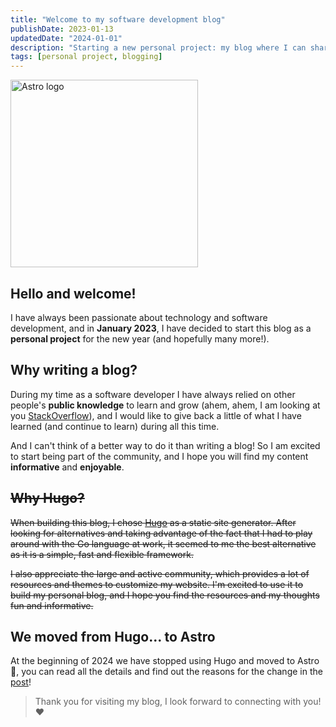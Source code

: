 ```yaml
---
title: "Welcome to my software development blog"
publishDate: 2023-01-13
updatedDate: "2024-01-01"
description: "Starting a new personal project: my blog where I can share ideas, guides, tutorials and more"
tags: [personal project, blogging]
---
```



<div className="flex justify-center">
    <Image src={picture_logo} alt="Astro logo" width="300px" data-theme-image />
</div>

## Hello and welcome!

I have always been passionate about technology and software development, and in **January 2023**, I have decided to start this blog as a **personal project** for the new year (and hopefully many more!).

## Why writing a blog?

During my time as a software developer I have always relied on other people's **public knowledge** to learn and grow (ahem, ahem, I am looking at you [StackOverflow](https://stackoverflow.com/)), and I would like to give back a little of what I have learned (and continue to learn) during all this time. 

And I can't think of a better way to do it than writing a blog! So I am excited to start being part of the community, and I hope you will find my content **informative** and **enjoyable**.

## ~~Why Hugo?~~

~~When building this blog, I chose [Hugo](https://gohugo.io/) as a static site generator. After looking for alternatives and taking advantage of the fact that I had to play around with the Go language at work, it seemed to me the best alternative as it is a simple, fast and flexible framework.~~

~~I also appreciate the large and active community, which provides a lot of resources and themes to customize my website. I'm excited to use it to build my personal blog, and I hope you find the resources and my thoughts fun and informative.~~

## We moved from Hugo... to Astro

At the beginning of 2024 we have stopped using Hugo and moved to Astro 🚀, you can read all the details and find out the reasons for the change in the [post](/posts/we-are-moving-from-hugo-to-astro/)!

> Thank you for visiting my blog, I look forward to connecting with you! ❤️
